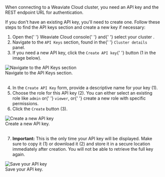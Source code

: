 When connecting to a Weaviate Cloud cluster, you need an API key and the REST endpoint URL for authentication.

If you don't have an existing API key, you'll need to create one. Follow these steps to find the API keys section and create a new key if necessary:


<div class="row">
  <div class="col col--6">
    <ol>
      <li>
        Open the{' '}
        <Link to="https://console.weaviate.cloud">Weaviate Cloud console</Link>{' '}
        and{' '}
        <Link to="/docs/cloud/manage-clusters/status#select-your-cluster">
          select your cluster
        </Link>
        .
      </li>
      <li>
        Navigate to the <code>API Keys</code> section, found in the{' '}
        <code>Cluster details</code> panel.
      </li>
      <li>
        If you need a new API key, click the <code>Create API key</code>{' '}
        button (<span class="callout">1</span> in the image below).
      </li>
    </ol>
  </div>
  <div class="col col--6">
    <div class="card">
      <div class="card__image">
        <img src={Register} alt="Navigate to the API Keys section" />
      </div>
      <div class="card__body">Navigate to the API Keys section.</div>
    </div>
  </div>
</div>
<br />


<div class="row">
  <div class="col col--6">
    <ol start="4">
      <li>
        In the <code>Create API Key</code> form, provide a descriptive name for
        your key (<span class="callout">1</span>).
      </li>
      <li>
        Choose the role for this API key (<span class="callout">2</span>). You
        can either select an existing role like <code>admin</code> or{' '}
        <code>viewer</code>, or{' '}
        <Link to="/docs/cloud/manage-clusters/authorization">create a new role</Link> with
        specific permissions.
      </li>
      <li>
        Click the <code>Create</code> button (<span class="callout">3</span>).
      </li>
    </ol>
  </div>
  <div class="col col--6">
    <div class="card">
      <div class="card__image">
        <img src={NewAPIKeyForm} alt="Create a new API key" />
      </div>
      <div class="card__body">Create a new API key.</div>
    </div>
  </div>
</div>
<br />

<div class="row">
  <div class="col col--6">
    <ol start="7">
      <li>
        <strong>Important:</strong> This is the only time your API key will be
        displayed. Make sure to copy it (<span class="callout">1</span>) or
        download it (<span class="callout">2</span>) and store it in a secure
        location immediately after creation. You will not be able to retrieve
        the full key again.
      </li>
    </ol>
  </div>
  <div class="col col--6">
    <div class="card">
      <div class="card__image">
        <img src={SaveAPIKey} alt="Save your API key" />
      </div>
      <div class="card__body">Save your API key.</div>
    </div>
  </div>
</div>
<br />
